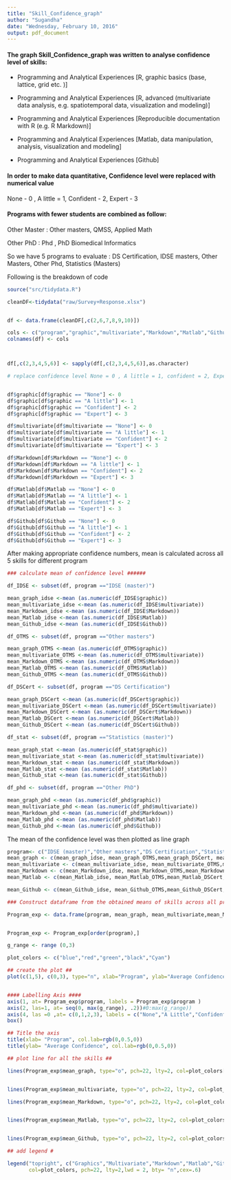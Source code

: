 ```yaml
---
title: "Skill_Confidence_graph"
author: "Sugandha"
date: "Wednesday, February 10, 2016"
output: pdf_document
---
```


#### The graph Skill_Confidence_graph was written to analyse confidence level of skills:

- Programming and Analytical Experiences [R, graphic basics (base, lattice, grid etc. )]

- Programming and Analytical Experiences [R, advanced (multivariate data analysis, e.g. spatiotemporal data, visualization and modeling)]

- Programming and Analytical Experiences [Reproducible documentation with R (e.g. R Markdown)]

- Programming and Analytical Experiences [Matlab, data manipulation, analysis, visualization and modeling]

- Programming and Analytical Experiences [Github]

#### In order to make data quantitative, Confidence level were replaced with numerical value

None - 0 , A little = 1, Confident - 2, Expert - 3

#### Programs with fewer students are combined as follow: 

Other Master : Other masters, QMSS, Applied Math

Other PhD : Phd , PhD Biomedical Informatics

So we have 5 programs to evaluate : DS Certification, IDSE masters, Other Masters, Other Phd, Statistics (Masters)

Following is the breakdown of code

```r
source("src/tidydata.R")

cleanDF<-tidydata("raw/Survey+Response.xlsx")


df <- data.frame(cleanDF[,c(2,6,7,8,9,10)])

cols <- c("program","graphic","multivariate","Markdown","Matlab","Github")
colnames(df) <- cols



df[,c(2,3,4,5,6)] <- sapply(df[,c(2,3,4,5,6)],as.character) 

# replace confidence level None = 0 , A little = 1, confident = 2, Expert = 3


df$graphic[df$graphic == "None"] <- 0
df$graphic[df$graphic == "A little"] <- 1
df$graphic[df$graphic == "Confident"] <- 2
df$graphic[df$graphic == "Expert"] <- 3

df$multivariate[df$multivariate == "None"] <- 0
df$multivariate[df$multivariate == "A little"] <- 1
df$multivariate[df$multivariate == "Confident"] <- 2
df$multivariate[df$multivariate == "Expert"] <- 3

df$Markdown[df$Markdown == "None"] <- 0
df$Markdown[df$Markdown == "A little"] <- 1
df$Markdown[df$Markdown == "Confident"] <- 2
df$Markdown[df$Markdown == "Expert"] <- 3

df$Matlab[df$Matlab == "None"] <- 0
df$Matlab[df$Matlab == "A little"] <- 1
df$Matlab[df$Matlab == "Confident"] <- 2
df$Matlab[df$Matlab == "Expert"] <- 3

df$Github[df$Github == "None"] <- 0
df$Github[df$Github == "A little"] <- 1
df$Github[df$Github == "Confident"] <- 2
df$Github[df$Github == "Expert"] <- 3
```

After making appropriate confidence numbers, mean is calculated across all 5 skills for different program 

```r
### calculate mean of confidence level ######

df_IDSE <- subset(df, program =="IDSE (master)")

mean_graph_idse <-mean (as.numeric(df_IDSE$graphic))
mean_multivariate_idse <-mean (as.numeric(df_IDSE$multivariate))
mean_Markdown_idse <-mean (as.numeric(df_IDSE$Markdown))
mean_Matlab_idse <-mean (as.numeric(df_IDSE$Matlab))
mean_Github_idse <-mean (as.numeric(df_IDSE$Github))

df_OTMS <- subset(df, program =="Other masters")

mean_graph_OTMS <-mean (as.numeric(df_OTMS$graphic))
mean_multivariate_OTMS <-mean (as.numeric(df_OTMS$multivariate))
mean_Markdown_OTMS <-mean (as.numeric(df_OTMS$Markdown))
mean_Matlab_OTMS <-mean (as.numeric(df_OTMS$Matlab))
mean_Github_OTMS <-mean (as.numeric(df_OTMS$Github))

df_DSCert <- subset(df, program =="DS Certification")

mean_graph_DSCert <-mean (as.numeric(df_DSCert$graphic))
mean_multivariate_DSCert <-mean (as.numeric(df_DSCert$multivariate))
mean_Markdown_DSCert <-mean (as.numeric(df_DSCert$Markdown))
mean_Matlab_DSCert <-mean (as.numeric(df_DSCert$Matlab))
mean_Github_DSCert <-mean (as.numeric(df_DSCert$Github))

df_stat <- subset(df, program =="Statistics (master)")

mean_graph_stat <-mean (as.numeric(df_stat$graphic))
mean_multivariate_stat <-mean (as.numeric(df_stat$multivariate))
mean_Markdown_stat <-mean (as.numeric(df_stat$Markdown))
mean_Matlab_stat <-mean (as.numeric(df_stat$Matlab))
mean_Github_stat <-mean (as.numeric(df_stat$Github))

df_phd <- subset(df, program =="Other PhD")

mean_graph_phd <-mean (as.numeric(df_phd$graphic))
mean_multivariate_phd <-mean (as.numeric(df_phd$multivariate))
mean_Markdown_phd <-mean (as.numeric(df_phd$Markdown))
mean_Matlab_phd <-mean (as.numeric(df_phd$Matlab))
mean_Github_phd <-mean (as.numeric(df_phd$Github))

```

The mean of the confidence level was then plotted as line graph 

```r
program<- c("IDSE (master)","Other masters","DS Certification","Statistics (master)","Other PhD")
mean_graph <- c(mean_graph_idse, mean_graph_OTMS,mean_graph_DSCert, mean_graph_stat, mean_graph_phd)
mean_multivariate <- c(mean_multivariate_idse, mean_multivariate_OTMS,mean_multivariate_DSCert, mean_multivariate_stat, mean_multivariate_phd)
mean_Markdown <- c(mean_Markdown_idse, mean_Markdown_OTMS,mean_Markdown_DSCert, mean_Markdown_stat, mean_Markdown_phd)
mean_Matlab <- c(mean_Matlab_idse, mean_Matlab_OTMS,mean_Matlab_DSCert, mean_Matlab_stat, mean_Matlab_phd)

mean_Github <- c(mean_Github_idse, mean_Github_OTMS,mean_Github_DSCert, mean_Github_stat, mean_Github_phd)

### Construct dataframe from the obtained means of skills across all programs ###

Program_exp <- data.frame(program, mean_graph, mean_multivariate,mean_Markdown , mean_Matlab,mean_Github)


Program_exp <- Program_exp[order(program),]

g_range <- range (0,3)

plot_colors <- c("blue","red","green","black","Cyan")

## create the plot ##
plot(c(1,5), c(0,3), type="n", xlab="Program", ylab="Average Confidence",axes=F, ann=F)


#### Labelling Axis ####
axis(1, at= Program_exp$program, labels = Program_exp$program )
axis(2, las=1, at= seq(0, max(g_range), .2))#0:max(g_range))
axis(4, las =0 ,at= c(0,1,2,3), labels = c("None","A Little","Confident","Expert"),cex= 2)
box()

## Title the axis
title(xlab= "Program", col.lab=rgb(0,0.5,0))
title(ylab= "Average Confidence", col.lab=rgb(0,0.5,0))

## plot line for all the skills ##

lines(Program_exp$mean_graph, type="o", pch=22, lty=2, col=plot_colors[1],lwd = 2)


lines(Program_exp$mean_multivariate, type="o", pch=22, lty=2, col=plot_colors[2],lwd = 2)

lines(Program_exp$mean_Markdown, type="o", pch=22, lty=2, col=plot_colors[3],lwd = 2)


lines(Program_exp$mean_Matlab, type="o", pch=22, lty=2, col=plot_colors[4],lwd = 2)


lines(Program_exp$mean_Github, type="o", pch=22, lty=2, col=plot_colors[5],lwd = 2)

## add legend #

legend("topright", c("Graphics","Multivariate","Markdown","Matlab","Github"), 
       col=plot_colors, pch=22, lty=2,lwd = 2, bty= "n",cex=.6)

```



